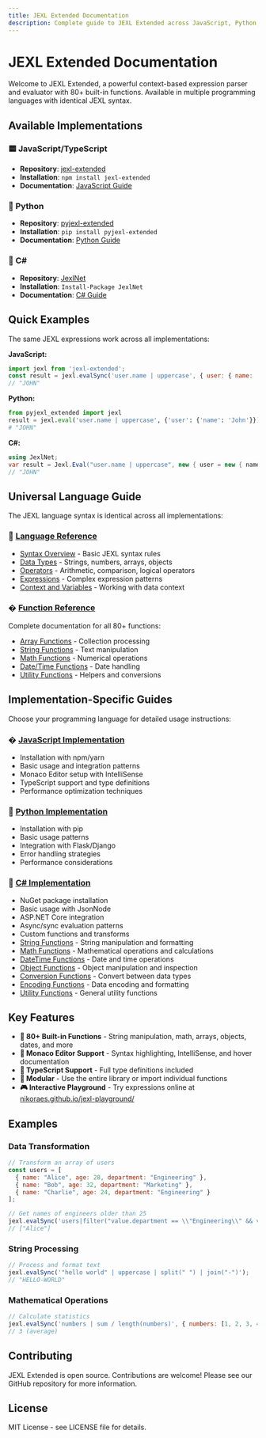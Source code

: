 ```yaml
---
title: JEXL Extended Documentation
description: Complete guide to JEXL Extended across JavaScript, Python, and C# implementations
---
```


# JEXL Extended Documentation

Welcome to JEXL Extended, a powerful context-based expression parser and evaluator with 80+ built-in functions. Available in multiple programming languages with identical JEXL syntax.

## Available Implementations

### 🟨 JavaScript/TypeScript
- **Repository**: [jexl-extended](https://github.com/konnektr-io/jexl-extended)
- **Installation**: `npm install jexl-extended`
- **Documentation**: [JavaScript Guide](./javascript/)

### 🐍 Python  
- **Repository**: [pyjexl-extended](https://github.com/konnektr-io/pyjexl-extended)
- **Installation**: `pip install pyjexl-extended`
- **Documentation**: [Python Guide](./python/)

### 🔷 C#
- **Repository**: [JexlNet](https://github.com/konnektr-io/JexlNet)
- **Installation**: `Install-Package JexlNet`
- **Documentation**: [C# Guide](./csharp/)

## Quick Examples

The same JEXL expressions work across all implementations:

**JavaScript:**
```javascript
import jexl from 'jexl-extended';
const result = jexl.evalSync('user.name | uppercase', { user: { name: 'John' } });
// "JOHN"
```

**Python:**
```python
from pyjexl_extended import jexl
result = jexl.eval('user.name | uppercase', {'user': {'name': 'John'}})
# "JOHN"
```

**C#:**
```csharp
using JexlNet;
var result = Jexl.Eval("user.name | uppercase", new { user = new { name = "John" } });
// "JOHN"
```

## Universal Language Guide

The JEXL language syntax is identical across all implementations:

### 📖 [Language Reference](./language/)
- [Syntax Overview](./language/syntax) - Basic JEXL syntax rules
- [Data Types](./language/data-types) - Strings, numbers, arrays, objects
- [Operators](./language/operators) - Arithmetic, comparison, logical operators
- [Expressions](./language/expressions) - Complex expression patterns
- [Context and Variables](./language/context) - Working with data context

### � [Function Reference](./reference/)
Complete documentation for all 80+ functions:
- [Array Functions](./reference/array/) - Collection processing
- [String Functions](./reference/string/) - Text manipulation
- [Math Functions](./reference/math/) - Numerical operations
- [Date/Time Functions](./reference/datetime/) - Date handling
- [Utility Functions](./reference/utility/) - Helpers and conversions

## Implementation-Specific Guides

Choose your programming language for detailed usage instructions:

### � [JavaScript Implementation](./javascript/)
- Installation with npm/yarn
- Basic usage and integration patterns
- Monaco Editor setup with IntelliSense
- TypeScript support and type definitions
- Performance optimization techniques

### 🐍 [Python Implementation](./python/)
- Installation with pip
- Basic usage patterns
- Integration with Flask/Django
- Error handling strategies
- Performance considerations

### 🔷 [C# Implementation](./csharp/)
- NuGet package installation
- Basic usage with JsonNode
- ASP.NET Core integration
- Async/sync evaluation patterns
- Custom functions and transforms
- [String Functions](./reference/string/) - String manipulation and formatting
- [Math Functions](./reference/math/) - Mathematical operations and calculations
- [DateTime Functions](./reference/datetime/) - Date and time operations
- [Object Functions](./reference/object/) - Object manipulation and inspection
- [Conversion Functions](./reference/conversion/) - Convert between data types
- [Encoding Functions](./reference/encoding/) - Data encoding and formatting
- [Utility Functions](./reference/utility/) - General utility functions

## Key Features

- **🚀 80+ Built-in Functions** - String manipulation, math, arrays, objects, dates, and more
- **🎨 Monaco Editor Support** - Syntax highlighting, IntelliSense, and hover documentation  
- **📝 TypeScript Support** - Full type definitions included
- **🔧 Modular** - Use the entire library or import individual functions
- **🎮 Interactive Playground** - Try expressions online at [nikoraes.github.io/jexl-playground/](https://nikoraes.github.io/jexl-playground/)

## Examples

### Data Transformation
```javascript
// Transform an array of users
const users = [
  { name: "Alice", age: 28, department: "Engineering" },
  { name: "Bob", age: 32, department: "Marketing" },
  { name: "Charlie", age: 24, department: "Engineering" }
];

// Get names of engineers older than 25
jexl.evalSync('users|filter("value.department == \\"Engineering\\" && value.age > 25")|map("value.name")', { users });
// ["Alice"]
```

### String Processing
```javascript
// Process and format text
jexl.evalSync('"hello world" | uppercase | split(" ") | join("-")');
// "HELLO-WORLD"
```

### Mathematical Operations
```javascript
// Calculate statistics
jexl.evalSync('numbers | sum / length(numbers)', { numbers: [1, 2, 3, 4, 5] });
// 3 (average)
```

## Contributing

JEXL Extended is open source. Contributions are welcome! Please see our GitHub repository for more information.

## License

MIT License - see LICENSE file for details.